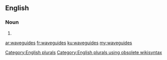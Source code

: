 ==English==

===Noun===
{{head|en}}

# {{plural of|waveguide}}

[[Category:English plurals]][[Category:English plurals using obsolete wikisyntax]]

[[ar:waveguides]]
[[fr:waveguides]]
[[ku:waveguides]]
[[my:waveguides]]